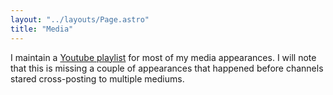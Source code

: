 ```yaml
---
layout: "../layouts/Page.astro"
title: "Media"
---
```



<p>
  I maintain a <a href={link}>Youtube playlist</a> for most of my media appearances. I will note that this is missing a
  couple of appearances that happened before channels stared cross-posting to multiple mediums.
</p>

<center>
  <YouTube id={featured} posterQuality="high" params={params}/>
</center>
